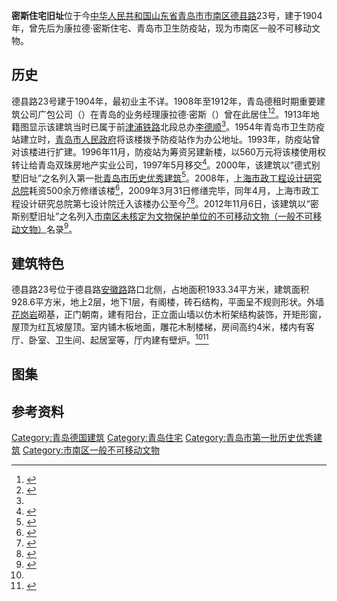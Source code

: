 {{Infobox building
| building_name       = 密斯住宅
| image               = 青岛米斯住宅旧址 剪裁版 2015-01-31.jpg
| image_size          = 
| caption             = <small>密斯住宅旧址，2015年1月</small>
| alternate_names     = 
| architectural_style = 
| location            = [[青岛市|青岛市]][[市南区|市南区]]
| address             = [[德县路|德县路]]23号
| current_tenants     = 
| start_date          = 1904年
| completion_date     = 
| renovation_date     = 
| demolition_date     = 
| destruction_date    = 
| cost                = 
| height              = 
| floor_count         = 
| floor_area          = 
| owner               = 
| architect           = 
| architecture_firm   = 
| developer           = 
| engineer            = 
}}
{{coord|36|4|4.5|N|120|19|1.5|E|type:landmark|display=title}}
'''密斯住宅旧址'''位于今[[中华人民共和国|中华人民共和国]][[山东省|山东省]][[青岛市|青岛市]][[市南区|市南区]][[德县路|德县路]]23号，建于1904年，曾先后为康拉德·密斯住宅、青岛市卫生防疫站，现为市南区一般不可移动文物。

==历史==
德县路23号建于1904年，最初业主不详。1908年至1912年，青岛德租时期重要建筑公司广包公司（{{lang|de|F. H. Schmidt}}）在青岛的业务经理康拉德·密斯（{{lang|de|Conrad Miss}}）曾在此居住<ref Name=dao>{{cite book|author=袁宾久|title=《青岛老建筑之旅》|year=2019|publisher=中国海洋大学出版社|location=青岛|isbn=978-7-5670-2126-6}}</ref><ref>{{cite web|url=https://tsingtau.org/miss-conrad-1871-1946-kaufmaennischer-direktor-bei-fhschmidt/|title=Miss, Conrad (1871 – 1946), kaufmännischer Direktor bei F.H.Schmidt|date=2008-11-06|author=[[马维立|Wilhelm Matzat]]|website=tsingtau.org|accessdate=2021-02-10|archive-date=2016-09-20|archive-url=https://web.archive.org/web/20160920131840/http://www.tsingtau.org/miss-conrad-1871-1946-kaufmaennischer-direktor-bei-fhschmidt/|dead-url=no}}</ref>。1913年地籍图显示该建筑当时已属于前[[津浦铁路|津浦铁路]]北段总办[[李德顺|李德顺]]<ref Name=dao/>。1954年青岛市卫生防疫站建立时，[[青岛市人民政府|青岛市人民政府]]将该楼拨予防疫站作为办公地址。1993年，防疫站曾对该楼进行扩建。1996年11月，防疫站为筹资另建新楼，以560万元将该楼使用权转让给青岛双珠房地产实业公司，1997年5月移交<ref>{{cite book|chapter=第三章行政管理，第六节 基本建设|title=《青岛市卫生防疫站站志（1954-1999）》|editor=青岛市卫生防疫站站志编纂委员会|year=2003|location=青岛}}</ref>。2000年，该建筑以“德式别墅旧址”之名列入第一批[[青岛市历史优秀建筑|青岛市历史优秀建筑]]<ref>{{cite web|url=http://www.qingdao.gov.cn/n172/n3776152/n3776203/n3779237/n3779247/100020071027616743.html|title=关于公布青岛市第二批历史优秀建筑的通知|date=2006-05-20|author=青岛市规划局 青岛市文化局|publisher=青岛政务网|access-date=2018-06-20|archive-url=https://web.archive.org/web/20180707172326/http://www.qingdao.gov.cn/n172/n3776152/n3776203/n3779237/n3779247/100020071027616743.html|archive-date=2018-07-07|dead-url=yes}}</ref>。2008年，[[上海市政工程设计研究总院|上海市政工程设计研究总院]]耗资500余万修缮该楼<ref>{{cite web|url=http://news.qingdaonews.com/wap/2017-06/26/content_12090866_all.htm|title=高清：走近德县路23号 一栋建于1905年的大别墅|date=2017-06-26|author=庞为|website=青岛新闻网|accessdate=2021-02-10|archive-date=2021-02-14|archive-url=https://web.archive.org/web/20210214133111/http://news.qingdaonews.com/wap/2017-06/26/content_12090866_all.htm|dead-url=no}}</ref>，2009年3月31日修缮完毕，同年4月，上海市政工程设计研究总院第七设计院迁入该楼办公至今<ref>{{cite web|url=https://house.qingdaonews.com/content/2013-02/19/content_9611910.htm|title=老冯拍楼：德县路23号之德式建筑——走街串巷逛青岛之五十|date=2013-02-19|author=冯显泉|website=青岛新闻网房产|accessdate=2021-02-10|archive-date=2021-02-14|archive-url=https://web.archive.org/web/20210214133114/https://house.qingdaonews.com/content/2013-02/19/content_9611910.htm|dead-url=no}}</ref><ref>{{cite web|url=https://www.smedi.com/contact/index.jsp|title=联系我们|date=|author=|website=上海市政工程设计研究总院（集团）有限公司|accessdate=2021-02-10|archive-date=2019-12-30|archive-url=https://web.archive.org/web/20191230034026/http://www.smedi.com/contact/index.jsp|dead-url=no}}</ref>。2012年11月6日，该建筑以“密斯别墅旧址”之名列入[[市南区一般不可移动文物|市南区未核定为文物保护单位的不可移动文物（一般不可移动文物）]]名录<ref>{{cite web|url=http://www.qdsn.gov.cn/n16/n1175/n9964611/n9964815/n9964817/n9965830/190703094438230704.html|title=市南区未核定为文物保护单位的不可移动文物（一般不可移动文物）名录|date=2019-07-03|author=市南区文化和旅游局|website=青岛市市南区政务网|publisher=|accessdate=2020-03-07|archive-date=2020-07-02|archive-url=https://web.archive.org/web/20200702152435/http://www.qdsn.gov.cn/n16/n1175/n9964611/n9964815/n9964817/n9965830/190703094438230704.html|dead-url=no}}</ref>。

==建筑特色==
德县路23号位于德县路[[安徽路_(青岛)|安徽路]]路口北侧，占地面积1933.34平方米，建筑面积928.6平方米，地上2层，地下1层，有阁楼，砖石结构，平面呈不规则形状。外墙[[花岗岩|花岗岩]]砌基，正门朝南，建有阳台，正立面山墙以仿木桁架结构装饰，开矩形窗，屋顶为红瓦坡屋顶。室内铺木板地面，雕花木制楼梯，房间高约4米，楼内有客厅、卧室、卫生间、起居室等，厅内建有壁炉。<ref Name=dao/><ref Name=wen>{{cite book|editor1=青岛市文物局|editor2=青岛市史志办公室|title=《青岛文物志》|year=2004|publisher=中国出版社|location=北京|isbn=988-97146-6-1|ignore-isbn-error=true}}</ref>

==图集==
{{Gallery
|width=240
|height=160
|File:青岛密斯住宅旧影1904年.png|<small>接近建成的密斯住宅，东立面，1904年9月</small>
|File:青岛密斯住宅及福柏医院旧影1909年.png|<small>密斯住宅东立面及右侧的[[福柏医院|福柏医院]]，1909年9月</small>
|File:青岛米斯住宅旧址 01 2015-01-31.jpg|<small>密斯住宅旧址，2015年1月</small>
}}

== 参考资料 ==
{{reflist|30em}}

{{青岛德国建筑}}
[[Category:青岛德国建筑|Category:青岛德国建筑]]
[[Category:青岛住宅|Category:青岛住宅]]
[[Category:青岛市第一批历史优秀建筑|Category:青岛市第一批历史优秀建筑]]
[[Category:市南区一般不可移动文物|Category:市南区一般不可移动文物]]